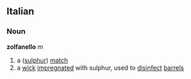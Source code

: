 ==Italian==
===Noun===
'''zolfanello''' ''m''
# a ([[sulphur]]) [[match]]
# a [[wick]] [[impregnate]]d with sulphur, used to [[disinfect]] [[barrel]]s